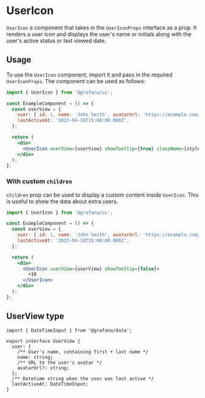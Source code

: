 
# UserIcon

`UserIcon` a component that takes in the `UserIconProps` interface as a prop. It renders a user icon and displays the user's name or initials along with the user's active status or last viewed date.

## Usage

To use the `UserIcon` component, import it and pass in the required `UserIconProps`. The component can be used as follows:

```jsx
import { UserIcon } from '@grafana/ui';

const ExampleComponent = () => {
  const userView = {
    user: { id: 1, name: 'John Smith', avatarUrl: 'https://example.com/avatar.png' },
    lastActiveAt: '2023-04-18T15:00:00.000Z',
  };

  return (
    <div>
      <UserIcon userView={userView} showTooltip={true} className={styles.custom} />
    </div>
  );
};
```

### With custom `children`

`children` prop can be used to display a custom content inside `UserIcon`. This is useful to show the data about extra users.

```jsx
import { UserIcon } from '@grafana/ui';

const ExampleComponent = () => {
  const userView = {
    user: { id: 1, name: 'John Smith', avatarUrl: 'https://example.com/avatar.png' },
    lastActiveAt: '2023-04-18T15:00:00.000Z',
  };

  return (
    <div>
      <UserIcon userView={userView} showTooltip={false}>
        +10
      </UserIcon>
    </div>
  );
};
```

<Props of={UserIcon} />

## UserView type

```tsx
import { DateTimeInput } from '@grafana/data';

export interface UserView {
  user: {
    /** User's name, containing first + last name */
    name: string;
    /** URL to the user's avatar */
    avatarUrl?: string;
  };
  /** Datetime string when the user was last active */
  lastActiveAt: DateTimeInput;
}
```
